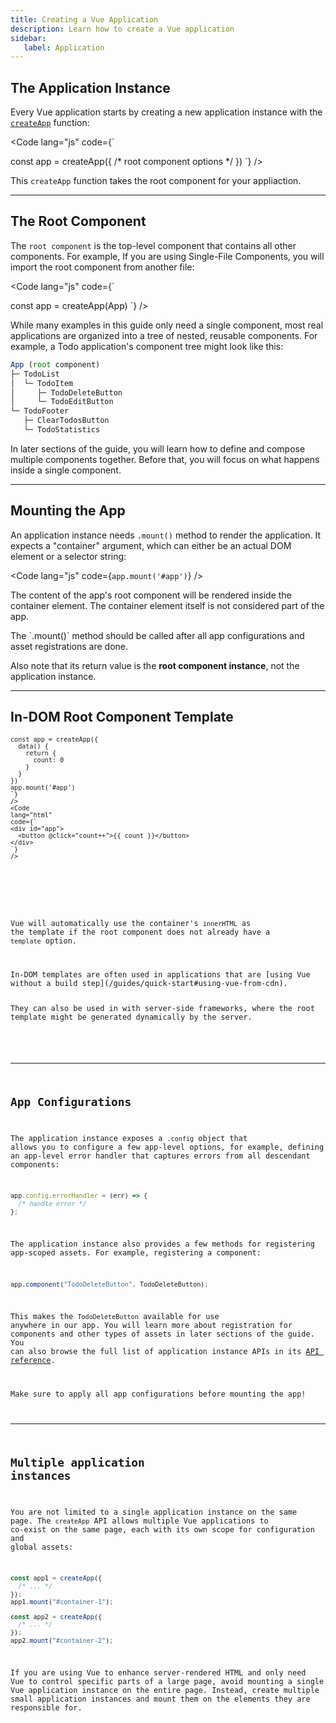 ```yaml
---
title: Creating a Vue Application
description: Learn how to create a Vue application   
sidebar: 
   label: Application
---
```


## The Application Instance

Every Vue application starts by creating a new application instance with the [`createApp`](https://vuejs.org/api/application.html#createapp) function:

<Code
lang="js"
code={`

const app = createApp({
  /* root component options */
})
`}
/>

This `createApp` function takes the root component for your appliaction.

---

## The Root Component

The `root component` is the top-level component that contains all other components. For example, If you are using Single-File Components, you will import the root component from another file:

<Code
lang="js"
code={`

const app = createApp(App)
`}
/>

While many examples in this guide only need a single component, most real applications are organized into a tree of nested, reusable components. For example, a Todo application's component tree might look like this:

```js
App (root component)
├─ TodoList
│  └─ TodoItem
│     ├─ TodoDeleteButton
│     └─ TodoEditButton
└─ TodoFooter
   ├─ ClearTodosButton
   └─ TodoStatistics
```

In later sections of the guide, you will learn how to define and compose multiple components together. Before that, you will focus on what happens inside a single component.

---

## Mounting the App

An application instance needs `.mount()` method to render the application. It expects a "container" argument, which can either be an actual DOM element or a selector string:

<Code
lang="js"
code={`
app.mount('#app')
`}
/>

The content of the app's root component will be rendered inside the container element. The container element itself is not considered part of the app.

<Aside type="note" title="Mounting Point">
The `.mount()` method should be called after all app configurations and asset registrations are done. 

Also note that its return value is the **root component instance**, not the application instance.
</Aside>

---

## In-DOM Root Component Template
<Tabs>
  <TabItem label="Code">
    <Code
    lang="js"
    code={`

    const app = createApp({
      data() {
        return {
          count: 0
        }
      }
    })
    app.mount('#app')
    `}
    />
    <Code
    lang="html"
    code={`
    <div id="app">
      <button @click="count++">{{ count }}</button>
    </div>
    `}
    />
  </TabItem>
  <TabItem label="Preview" default>
   <Counter client:load />
  </TabItem>
</Tabs>

Vue will automatically use the container's `innerHTML` as the template if the root component does not already have a `template` option.
<Aside type="tip" title="In-DOM Templates">
In-DOM templates are often used in applications that are [using Vue without a build step](/guides/quick-start#using-vue-from-cdn). 

They can also be used in with server-side frameworks, where the root template might be generated dynamically by the server.
</Aside>

---

## App Configurations​

The application instance exposes a `.config` object that allows you to configure a few app-level options, for example, defining an app-level error handler that captures errors from all descendant components:

```js
app.config.errorHandler = (err) => {
  /* handle error */
};
```

The application instance also provides a few methods for registering app-scoped assets. For example, registering a component:

```js
app.component("TodoDeleteButton", TodoDeleteButton);
```

This makes the `TodoDeleteButton` available for use anywhere in our app. You will learn more about registration for components and other types of assets in later sections of the guide. You can also browse the full list of application instance APIs in its [API reference](https://vuejs.org/api/application.html).

<Aside type="caution" title="App Configurations">
Make sure to apply all app configurations before mounting the app!
</Aside>

---

## Multiple application instances

You are not limited to a single application instance on the same page. The `createApp` API allows multiple Vue applications to co-exist on the same page, each with its own scope for configuration and global assets:

```js
const app1 = createApp({
  /* ... */
});
app1.mount("#container-1");

const app2 = createApp({
  /* ... */
});
app2.mount("#container-2");
```

If you are using Vue to enhance server-rendered HTML and only need Vue to control specific parts of a large page, avoid mounting a single Vue application instance on the entire page. Instead, create multiple small application instances and mount them on the elements they are responsible for.
